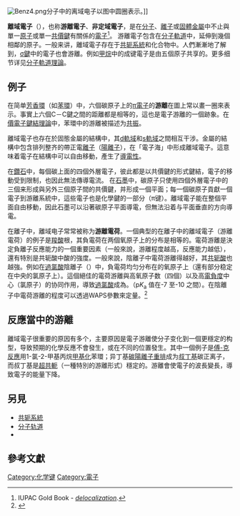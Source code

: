 {{NoteTA
|1=zh-hans:分子轨道; zh-hant:分子軌域;
|2=zh-hans:轨道; zh-hant:軌域;
|3=zh-hans:杂化; zh-hant:混成;
|G1=Chemistry
|G2=C
}}
[[Image:Benz4.png|thumb]]分子中的离域电子以图中圆圈表示。]] 

'''離域電子'''（{{lang-en|delocalized electron}}），也称'''游離電子'''、'''非定域電子'''，是在[[分子|分子]]、[[離子|離子]]或[[固體金屬|固體金屬]]中不止與單一[[原子|原子]]或單一[[共價鍵|共價鍵]]有關係的[[電子|電子]]<ref>IUPAC Gold Book - [http://goldbook.iupac.org/D01583.html ''delocalization''].</ref>。
游離電子包含在[[分子軌道|分子軌道]]中，延伸到幾個相鄰的原子。一般来讲，離域電子存在于[[共轭系統|共轭系統]]和{{tsl|en| mesoionic|介離子}}化合物中。人們漸漸地了解到，[[σ鍵|σ鍵]]中的電子也會游離。例如[[甲烷|甲烷]]中的成键電子是由五個原子共享的。更多细节详见[[分子軌道理論|分子軌道理論]]。

== 例子 ==
在简单[[芳香環|芳香環]]（如[[苯環|苯環]]）中，六個碳原子上的[[π電子|π電子]]的'''游離'''在圖上常以畫一圈來表示。事實上六個C－C鍵之間的距離都是相等的，這也是電子游離的一個跡象。在[[價電子鍵結理論|價電子鍵結理論]]中，苯環中的游離被描述为[[共振|共振]]。

離域電子也存在於固態金屬的結構中，其[[d軌域|d軌域]]和[[s軌域|s軌域]]之間相互干涉。金屬的結構中包含排列整齐的帶正電[[離子|離子]]（[[陽離子|陽離子]]），在「電子海」中形成離域電子。這意味着電子在結構中可以自由移動，產生了[[導電性|導電性]]。

在[[鑽石|鑽石]]中，每個碳上面的四個外層電子，彼此都是以共價鍵的形式鍵結，電子的移動受到限制，也因此無法傳導電流。
在[[石墨|石墨]]中，碳原子只使用四個外層電子中的三個来形成與另外三個原子間的共價鍵，并形成一個平面；每一個碳原子貢獻一個電子到游離系統中，這些電子也是化學鍵的一部分（π键）。離域電子能在整個平面自由移動，因此石墨可以沿著碳原子平面導電，但無法沿着与平面垂直的方向導電。

在離子中，離域电子常常被称为'''游離電荷'''。一個典型的在離子中的離域電子（游離電荷）的例子是[[羧酸|羧酸]]根，其負電荷在两個氧原子上的分布是相等的。電荷游離是決定負離子反應能力的一個重要因素（一般來說，游離程度越高，反應能力越低），還有特別是共轭酸中酸的強度。一般來說，陰離子中電荷游離得越好，其[[共轭酸|共轭酸]]也越強。例如在[[過氯酸|過氯酸]]陰離子（{{chem|ClO|4|-}}）中，負電荷均匀分布在的氧原子上（還有部分稳定在中央的氯原子上）。這個絕佳的電荷游離與高氧原子数（四個）以及高[[電負度|電負度]]中心（氯原子）的协同作用，導致[[過氯酸|過氯酸]]成為{{fact|迄今所知的最強的含氧酸}}。（p''K''<sub>a</sub> 值在-7 至-10 之間）。在陰離子中電荷游離的程度可以透過WAPS參數來定量。<ref name="Kaupmees">{{cite journal |author=Kaupmees K., Kaljurand I., Leito I. |title=Influence of Water Content on the Acidities in Acetonitrile. Quantifying Charge Delocalization in Anions |journal=J. Phys. Chem. A |year=2010 |volume=114 |pages=11788–11793 |doi=10.1021/jp105670t }}</ref>

== 反應當中的游離 ==
離域電子很重要的原因有多个，主要原因是電子游離使分子变化到一個更穩定的构型，导致预期的化學反應不會發生，或在不同的位置發生。其中一個例子是[[傅-克反應|傅-克反應]]用1-氯-2-甲基丙烷[[甲基化|甲基化]]苯環；异丁基[[碳陽離子|碳陽離子]][[重排|重排]]成为[[叔丁基|叔丁基]]碳正离子，而叔丁基是[[超共軛|超共軛]]（一種特別的游離形式）穩定的。游離會使電子的波長變長，導致電子的能量下降。

==另見==
*[[共轭系統|共轭系統]]
*[[分子轨道|分子轨道]]
*{{tsl|en|Aromatic ring current|芳香環電流}}

==參考文獻==
{{reflist}}

{{Authority control}}
[[Category:化学键|Category:化学键]]
[[Category:電子|Category:電子]]
